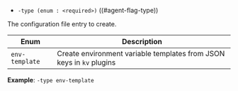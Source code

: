 - `-type (enum : <required>)` ((#agent-flag-type))

The configuration file entry to create.

Enum           | Description
-------------- | -----------
`env-template` | Create environment variable templates from JSON keys in `kv` plugins

**Example**: `-type env-template`
